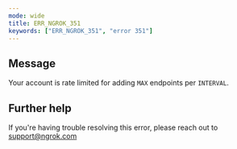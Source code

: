 ```yaml
---
mode: wide
title: ERR_NGROK_351
keywords: ["ERR_NGROK_351", "error 351"]
---
```


## Message

Your account is rate limited for adding `MAX` endpoints per `INTERVAL`.

## Further help

If you're having trouble resolving this error, please reach out to [support@ngrok.com](mailto:support@ngrok.com?subject=Help%20with%20ERR_NGROK_351)
